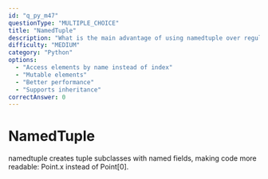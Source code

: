```yaml
---
id: "q_py_m47"
questionType: "MULTIPLE_CHOICE"
title: "NamedTuple"
description: "What is the main advantage of using namedtuple over regular tuples?"
difficulty: "MEDIUM"
category: "Python"
options:
  - "Access elements by name instead of index"
  - "Mutable elements"
  - "Better performance"
  - "Supports inheritance"
correctAnswer: 0
---
```


# NamedTuple

namedtuple creates tuple subclasses with named fields, making code more readable: Point.x instead of Point[0].
